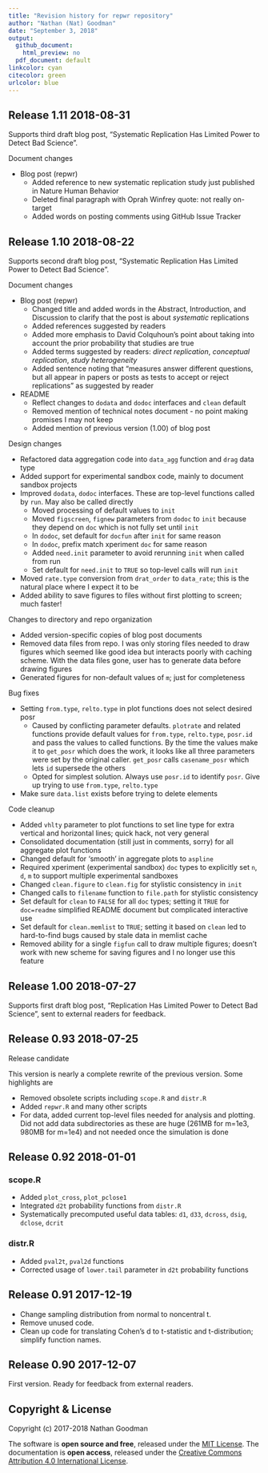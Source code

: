 ```yaml
---
title: "Revision history for repwr repository"
author: "Nathan (Nat) Goodman"
date: "September 3, 2018"
output:
  github_document:
    html_preview: no
  pdf_document: default
linkcolor: cyan
citecolor: green
urlcolor: blue
---
```

<!-- NEWS.md is generated from NEWS.Rmd. Please edit that file -->

## Release 1.11 2018-08-31

Supports third draft blog post, "Systematic Replication Has Limited Power to Detect Bad Science".

Document changes

- Blog post (repwr)
    - Added reference to new systematic replication study just published in Nature Human Behavior
    - Deleted final paragraph with Oprah Winfrey quote: not really on-target
    - Added words on posting comments using GitHub Issue Tracker

## Release 1.10 2018-08-22

Supports second draft blog post, "Systematic Replication Has Limited Power to Detect Bad Science".

Document changes

- Blog post (repwr)
    - Changed title and added words in the Abstract, Introduction, and Discussion to clarify that the post is about *systematic* replications
    - Added references suggested by readers
    - Added more emphasis to David Colquhoun's point about taking into account the prior probability that studies are true 
    - Added terms suggested by readers: *direct replication*, *conceptual replication*, *study heterogeneity*
    - Added sentence noting that "measures answer different questions, but all appear in papers or posts as tests to accept or reject replications" as suggested by reader

- README
    - Reflect changes to `dodata` and `dodoc` interfaces and `clean` default
    - Removed mention of technical notes document - no point making promises I may not keep
    - Added mention of previous version (1.00) of blog post

Design changes

- Refactored data aggregation code into `data_agg` function and `drag` data type
- Added support for experimental sandbox code, mainly to document sandbox projects
- Improved `dodata`, `dodoc` interfaces. These are top-level functions called by `run`. May also be called directly
    - Moved processing of default values to `init`
    - Moved `figscreen`, `fignew` parameters from `dodoc` to `init` because they depend on `doc` which is not fully set until `init`
    - In `dodoc`, set default for `docfun` after `init` for same reason
    - In `dodoc`, prefix match xperiment `doc` for same reason
    - Added `need.init` parameter to avoid rerunning `init` when called from run
    - Set default for `need.init` to `TRUE` so top-level calls will run `init` 
- Moved `rate.type` conversion from `drat_order` to `data_rate`; this is the natural place where I expect it to be
- Added ability to save figures to files without first plotting to screen; much faster!

Changes to directory and repo organization

- Added version-specific copies of blog post documents
- Removed data files from repo. I was only storing files needed to draw figures which seemed like good idea but interacts poorly with caching scheme. With the data files gone, user has to generate data before drawing figures
- Generated figures for non-default values of `m`; just for completeness

Bug fixes 

- Setting `from.type`, `relto.type` in plot functions does not select desired posr
    - Caused by conflicting parameter defaults. `plotrate` and related functions provide default values for `from.type`, `relto.type`, `posr.id` and pass the values to called functions. By the time the values make it to `get_posr` which does the work, it looks like all three parameters were set by the original caller. `get_posr` calls `casename_posr` which lets `id` supersede the others
    - Opted for simplest solution. Always use `posr.id` to identify `posr`. Give up trying to use `from.type`, `relto.type`
- Make sure `data.list` exists before trying to delete elements

Code cleanup

- Added `vhlty` parameter to plot functions to set line type for extra vertical and horizontal lines; quick hack, not very general
- Consolidated documentation (still just in comments, sorry) for all aggregate plot functions
- Changed default for 'smooth' in aggregate plots to `aspline`
- Required xperiment (experimental sandbox) `doc` types to explicitly set `n`, `d`, `m` to support multiple experimental sandboxes
- Changed `clean.figure` to `clean.fig` for stylistic consistency in `init`
- Changed calls to `filename` function to `file.path` for stylistic consistency
- Set default for `clean` to `FALSE` for all `doc` types; setting it `TRUE` for `doc=readme` simplified README document but complicated interactive use
- Set default for `clean.memlist` to `TRUE`; setting it based on `clean` led to hard-to-find bugs caused by stale data in memlist cache
- Removed ability for a single `figfun` call to draw multiple figures; doesn't work with new scheme for saving figures and I no longer use this feature

## Release 1.00 2018-07-27

Supports first draft blog post, "Replication Has Limited Power to Detect Bad Science", sent to external readers for feedback.

## Release 0.93 2018-07-25

Release candidate

This version is nearly a complete rewrite of the previous version.  Some highlights are

- Removed obsolete scripts including `scope.R` and `distr.R`
- Added `repwr.R` and many other scripts
- For data, added current top-level files needed for analysis and plotting. Did not add data subdirectories as these are huge (261MB for m=1e3, 980MB for m=1e4) and not needed once the simulation is done

## Release 0.92 2018-01-01

### scope.R

- Added `plot_cross`, `plot_pclose1`
- Integrated `d2t` probability functions from `distr.R`
- Systematically precomputed useful data tables: `d1`, `d33`, `dcross`, `dsig`, `dclose`, `dcrit`

### distr.R

- Added `pval2t`, `pval2d` functions
- Corrected usage of `lower.tail` parameter in `d2t` probability functions

## Release 0.91 2017-12-19

- Change sampling distribution from normal to noncentral t.
- Remove unused code.
- Clean up code for translating Cohen's d to t-statistic and t-distribution; simplify function names.

## Release 0.90 2017-12-07

First version. Ready for feedback from external readers.

## Copyright & License

Copyright (c) 2017-2018 Nathan Goodman

The software is **open source and free**, released under the [MIT License](https://opensource.org/licenses/MIT). The documentation is **open access**, released under the [Creative Commons Attribution 4.0 International License](https://creativecommons.org/licenses/by/4.0).
